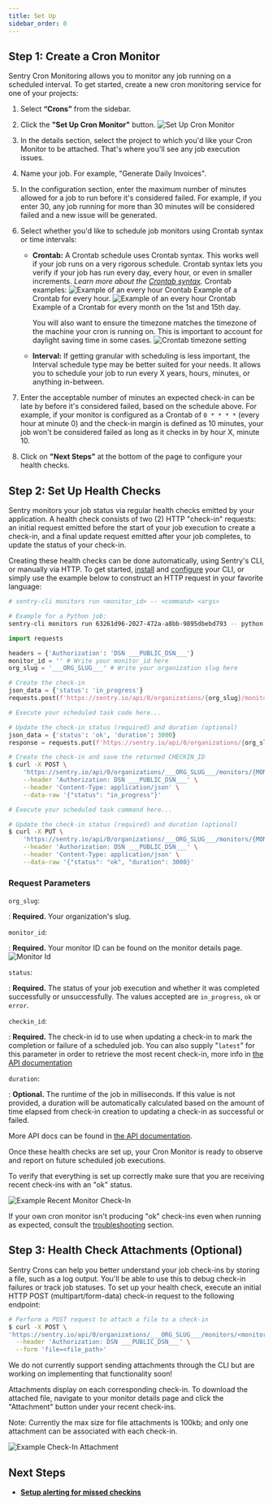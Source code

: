 ```yaml
---
title: Set Up
sidebar_order: 0
---
```


## Step 1: Create a Cron Monitor

Sentry Cron Monitoring allows you to monitor any job running on a scheduled interval. To get started, create a new cron monitoring service for one of your projects:

1. Select **“Crons”** from the sidebar.

2. Click the **"Set Up Cron Monitor"** button.
   ![Set Up Cron Monitor](cron-setup.png)

3. In the details section, select the project to which you'd like your Cron Monitor to be attached. That's where you'll see any job execution issues.

4. Name your job. For example, "Generate Daily Invoices".

5. In the configuration section, enter the maximum number of minutes allowed for a job to run before it's considered failed. For example, if you enter 30, any job running for more than 30 minutes will be considered failed and a new issue will be generated.

6. Select whether you'd like to schedule job monitors using Crontab syntax or time intervals:

   - **Crontab:** A Crontab schedule uses Crontab syntax. This works well if your job runs on a very rigorous schedule. Crontab syntax lets you verify if your job has run every day, every hour, or even in smaller increments. _Learn more about the [Crontab syntax](https://en.wikipedia.org/wiki/Cron)._ Crontab examples:
     ![Example of an every hour Crontab](cron-setup-crontab-example-1.png)
     Example of a Crontab for every hour.
     ![Example of an every hour Crontab](cron-setup-crontab-example-2.png)
     Example of a Crontab for every month on the 1st and 15th day.

     You will also want to ensure the timezone matches the timezone of the machine your cron is running on. This is important to account for daylight saving time in some cases.
     ![Crontab timezone setting](cron-setup-crontab-timezone.png)

   - **Interval:** If getting granular with scheduling is less important, the Interval schedule type may be better suited for your needs. It allows you to schedule your job to run every X years, hours, minutes, or anything in-between.

7. Enter the acceptable number of minutes an expected check-in can be late by before it's considered failed, based on the schedule above. For example, if your monitor is configured as a Crontab of `0 * * * *` (every hour at minute 0) and the check-in margin is defined as 10 minutes, your job won't be considered failed as long as it checks in by hour X, minute 10.

8. Click on **"Next Steps"** at the bottom of the page to configure your health checks.

## Step 2: Set Up Health Checks

Sentry monitors your job status via regular health checks emitted by your application. A health check consists of two (2) HTTP "check-in" requests: an initial request emitted before the start of your job execution to create a check-in, and a final update request emitted after your job completes, to update the status of your check-in.

Creating these health checks can be done automatically, using Sentry's CLI, or manually via HTTP. To get started, [install](/product/cli/installation) and [configure](/product/cli/configuration) your CLI, or simply use the example below to construct an HTTP request in your favorite language:

```bash {tabTitle: CLI}
# sentry-cli monitors run <monitor_id> -- <command> <args>

# Example for a Python job:
sentry-cli monitors run 63261d96-2027-472a-a8bb-9895dbebd793 -- python path/to/file.py
```

```python
import requests

headers = {'Authorization': 'DSN ___PUBLIC_DSN___'}
monitor_id = '' # Write your monitor_id here
org_slug = '___ORG_SLUG___' # Write your organization slug here

# Create the check-in
json_data = {'status': 'in_progress'}
requests.post(f'https://sentry.io/api/0/organizations/{org_slug}/monitors/{monitor_id}/checkins/', headers=headers, json=json_data)

# Execute your scheduled task code here...

# Update the check-in status (required) and duration (optional)
json_data = {'status': 'ok', 'duration': 3000}
response = requests.put(f'https://sentry.io/api/0/organizations/{org_slug}/monitors/{monitor_id}/checkins/latest/', headers=headers, json=json_data)
```

```bash {tabTitle: curl}
# Create the check-in and save the returned CHECKIN_ID
$ curl -X POST \
    'https://sentry.io/api/0/organizations/___ORG_SLUG___/monitors/{MONITOR_ID}/checkins/' \
    --header 'Authorization: DSN ___PUBLIC_DSN___' \
    --header 'Content-Type: application/json' \
    --data-raw '{"status": "in_progress"}'

# Execute your scheduled task command here...

# Update the check-in status (required) and duration (optional)
$ curl -X PUT \
    'https://sentry.io/api/0/organizations/___ORG_SLUG___/monitors/{MONITOR_ID}/checkins/latest/' \
    --header 'Authorization: DSN ___PUBLIC_DSN___' \
    --header 'Content-Type: application/json' \
    --data-raw '{"status": "ok", "duration": 3000}'
```

### Request Parameters

`org_slug`:

: **Required.** Your organization's slug.

`monitor_id`:

: **Required.** Your monitor ID can be found on the monitor details page.
![Monitor Id](cron-id-example.png)

`status`:

: **Required.** The status of your job execution and whether it was completed successfully or unsuccessfully. The values accepted are `in_progress`, `ok` or `error`.

`checkin_id`:

: **Required.** The check-in id to use when updating a check-in to mark the completion or failure of a scheduled job. You can also supply "`latest`" for this parameter in order to retrieve the most recent check-in, more info in [the API documentation](/api/crons/update-a-checkin/)

`duration`:

: **Optional.** The runtime of the job in milliseconds. If this value is not provided, a duration will be automatically calculated based on the amount of time elapsed from check-in creation to updating a check-in as successful or failed.

More API docs can be found in [the API documentation](/api/crons/).

Once these health checks are set up, your Cron Monitor is ready to observe and report on future scheduled job executions.

To verify that everything is set up correctly make sure that you are receiving recent check-ins with an "ok" status.

![Example Recent Monitor Check-In](cron-recent-checkin.png)

If your own cron monitor isn't producing "ok" check-ins even when running as expected, consult the [troubleshooting](/product/crons/troubleshooting/) section.

## Step 3: Health Check Attachments (Optional)

Sentry Crons can help you better understand your job check-ins by storing a file, such as a log output. You'll be able to use this to debug check-in failures or track job statuses. To set up your health check, execute an initial HTTP POST (multipart/form-data) check-in request to the following endpoint:

```bash {tabTitle: curl}
# Perform a POST request to attach a file to a check-in
$ curl -X POST \
'https://sentry.io/api/0/organizations/___ORG_SLUG___/monitors/<monitor_id>/checkins/<checkin_id>/attachment/' \
  --header 'Authorization: DSN ___PUBLIC_DSN___' \
  --form 'file=<file_path>'
```

We do not currently support sending attachments through the CLI but are working on implementing that functionality soon!

Attachments display on each corresponding check-in. To download the attached file, navigate to your monitor details page and click the "Attachment" button under your recent check-ins.

Note: Currently the max size for file attachments is 100kb; and only one attachment can be associated with each check-in.

![Example Check-In Attachment](cron-attachment-example.png)

## Next Steps

- **[Setup alerting for missed checkins](../alerts/)**
